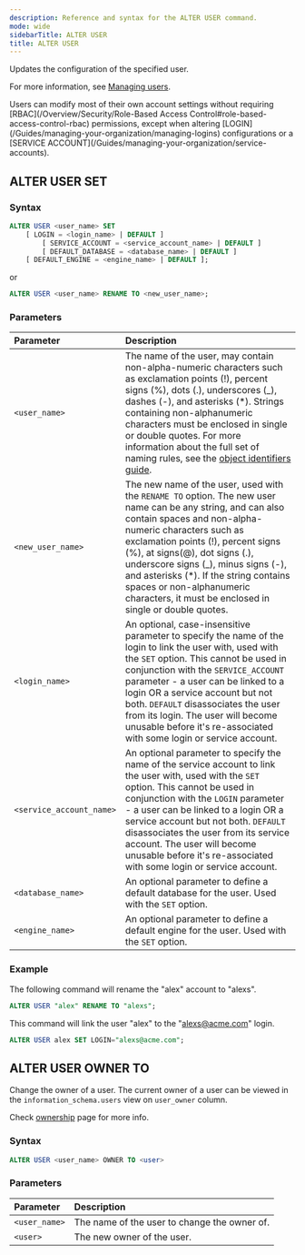 ```yaml
---
description: Reference and syntax for the ALTER USER command.
mode: wide
sidebarTitle: ALTER USER
title: ALTER USER
---
```



Updates the configuration of the specified user.

For more information, see [Managing users](/Guides/managing-your-organization/managing-users).

<Note>
Users can modify most of their own account settings without requiring [RBAC](/Overview/Security/Role-Based Access Control#role-based-access-control-rbac) permissions, except when altering [LOGIN](/Guides/managing-your-organization/managing-logins) configurations or a [SERVICE ACCOUNT](/Guides/managing-your-organization/service-accounts).
</Note>

## ALTER USER SET

### Syntax

```sql
ALTER USER <user_name> SET
	[ LOGIN = <login_name> | DEFAULT ]
        [ SERVICE_ACCOUNT = <service_account_name> | DEFAULT ]
        [ DEFAULT_DATABASE = <database_name> | DEFAULT ]
	[ DEFAULT_ENGINE = <engine_name> | DEFAULT ];
```
or 

```sql
ALTER USER <user_name> RENAME TO <new_user_name>;
```

### Parameters 
 

| Parameter | Description |
| :--- | :--- |
| `<user_name>`                              | The name of the user, may contain non-alpha-numeric characters such as exclamation points (!), percent signs (%), dots (.), underscores (_), dashes (-), and asterisks (*). Strings containing non-alphanumeric characters must be enclosed in single or double quotes. For more information about the full set of naming rules, see the [object identifiers guide](/Reference/object-identifiers#user-names).  |
| `<new_user_name>` | The new name of the user, used with the `RENAME TO` option. The new user name can be any string, and can also contain spaces and non-alpha-numeric characters such as exclamation points (!), percent signs (%), at signs(@), dot signs (.), underscore signs (_), minus signs (-), and asterisks (*). If the string contains spaces or non-alphanumeric characters, it must be enclosed in single or double quotes.
| `<login_name>` | An optional, case-insensitive parameter to specify the name of the login to link the user with, used with the `SET` option. This cannot be used in conjunction with the `SERVICE_ACCOUNT` parameter - a user can be linked to a login OR a service account but not both. `DEFAULT` disassociates the user from its login. The user will become unusable before it's re-associated with some login or service account. |
| `<service_account_name>` | An optional parameter to specify the name of the service account to link the user with, used with the `SET` option. This cannot be used in conjunction with the `LOGIN` parameter - a user can be linked to a login OR a service account but not both. `DEFAULT` disassociates the user from its service account. The user will become unusable before it's re-associated with some login or service account. |
| `<database_name>`                      | An optional parameter to define a default database for the user. Used with the `SET` option. |
| `<engine_name>` | An optional parameter to define a default engine for the user. Used with the `SET` option. |

### Example

The following command will rename the "alex" account to "alexs".

```sql
ALTER USER "alex" RENAME TO "alexs";
```

This command will link the user "alex" to the "alexs@acme.com" login.

```sql
ALTER USER alex SET LOGIN="alexs@acme.com";
```

## ALTER USER OWNER TO

Change the owner of a user. The current owner of a user can be viewed in the `information_schema.users` view on `user_owner` column.

Check [ownership](/Guides/security/ownership) page for more info.

### Syntax

```sql
ALTER USER <user_name> OWNER TO <user>
```

### Parameters 


| Parameter | Description |
| :--- | :--- |
| `<user_name>` | The name of the user to change the owner of. |
| `<user>` | The new owner of the user. |

